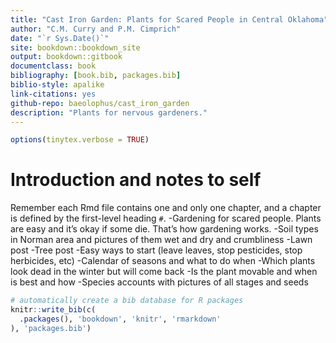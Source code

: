 ```yaml
--- 
title: "Cast Iron Garden: Plants for Scared People in Central Oklahoma"
author: "C.M. Curry and P.M. Cimprich"
date: "`r Sys.Date()`"
site: bookdown::bookdown_site
output: bookdown::gitbook
documentclass: book
bibliography: [book.bib, packages.bib]
biblio-style: apalike
link-citations: yes
github-repo: baeolophus/cast_iron_garden
description: "Plants for nervous gardeners."
---
```


```r
options(tinytex.verbose = TRUE)
```

# Introduction and notes to self

Remember each Rmd file contains one and only one chapter, and a chapter is defined by the first-level heading `#`.
-Gardening for scared people.  Plants are easy and it's okay if some die.  That's how gardening works.
-Soil types in Norman area and pictures of them wet and dry and crumbliness
-Lawn post
-Tree post
-Easy ways to start (leave leaves, stop pesticides, stop herbicides, etc)
-Calendar of seasons and what to do when
-Which plants look dead in the winter but will come back
-Is the plant movable and when is best and how
-Species accounts with pictures of all stages and seeds

```r
# automatically create a bib database for R packages
knitr::write_bib(c(
  .packages(), 'bookdown', 'knitr', 'rmarkdown'
), 'packages.bib')
```
